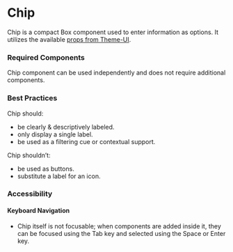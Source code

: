<Meta title="Components/Chip/Chip" />

# Chip

Chip is a compact Box component used to enter information as options. 
It utilizes the available [props from Theme-UI](https://theme-ui.com/sx-prop).

### Required Components

Chip component can be used independently and does not require additional components.

### Best Practices

Chip should:
- be clearly & descriptively labeled.
- only display a single label.
- be used as a filtering cue or contextual support.

Chip shouldn’t:
- be used as buttons.
- substitute a label for an icon.

### Accessibility

#### Keyboard Navigation

- Chip itself is not focusable; when components are added inside it, they can be focused using the Tab key and selected using the Space or Enter key.  